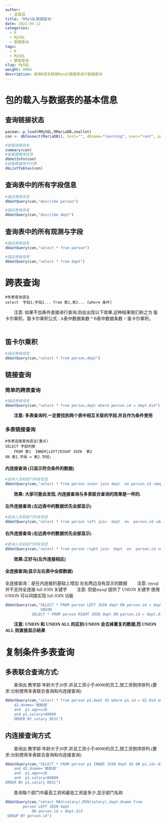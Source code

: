 ```yaml
---
author:
  - 韭菜园
title: 'RMySQL数据查询'
date: 2021-05-11
categories:
  - R
  - MySQL
  - 数据查询
tags:
  - R
  - MySQL
  - 数据查询
slug: MySQL
weight: 0004
description: 使用R语言链接Mysql数据库进行数据查询
--- 
```


<font face="思源宋体 CN" >

# 包的载入与数据表的基本信息

## 查询链接状态

```r
pacman::p_load(RMySQL,RMariaDB,zeallot)
con <- dbConnect(MariaDB(), host="", dbname="learning", user="root", password="Zh_xq1234@")#,host="127.0.0.1", port=3306
```

```r
#查看链接信息
summary(con)
#查看数据库信息
dbGetInfo(con)
#查看数据库中的表
dbListTables(con)
```

## 查询表中的所有字段信息


```r
#描述表格信息
dbGetQuery(con,"describe person")
```

```r
#描述表格信息
dbGetQuery(con,"describe dept")
```

## 查询表中的所有观测与字段  

```r
#描述表格信息
dbGetQuery(con,"select * from person")
```

```r
#描述表格信息
dbGetQuery(con,"select * from dept")
```





# 跨表查询

```
#多表查询语法
select  字段1,字段2... from 表1,表2... [where 条件]
```

　　注意: 如果不加条件直接进行查询,则会出现以下效果,这种结果我们称之为 笛卡尔乘积。笛卡尔乘积公式 : A表中数据条数   *  B表中数据条数  = 笛卡尔乘积。
　　

## 笛卡尔乘积

```r
#描述表格信息
dbGetQuery(con,"select * from person,dept")
```


## 链接查询

### 简单的跨表查询

```r
#描述表格信息
dbGetQuery(con,"select * from person,dept where person.id = dept.did")
```

　　**注意: 多表查询时,一定要找到两个表中相互关联的字段,并且作为条件使用**


### 多表链接查询  　

```
#多表连接查询语法(重点)
SELECT 字段列表
    FROM 表1  INNER|LEFT|RIGHT JOIN  表2
ON 表1.字段 = 表2.字段;
```  



####  内连接查询 (只显示符合条件的数据)

```r
#查询人员和部门所有信息
dbGetQuery(con,"select * from person inner join dept  on person.id =dept.did")
```

　　**效果: 大家可能会发现, 内连接查询与多表联合查询的效果是一样的.**


#### 左外连接查询 (左边表中的数据优先全部显示)

```r
#查询人员和部门所有信息
dbGetQuery(con,"select * from person left join  dept  on  person.id =dept.did")
```

#### 右外连接查询 (右边表中的数据优先全部显示)  

```r
#查询人员和部门所有信息
dbGetQuery(con,"select * from person right join  dept  on  person.id =dept.did")
```

　　**效果:正好与[左外连接相反]**

#### 全连接查询(显示左右表中全部数据)  

全连接查询：是在内连接的基础上增加 左右两边没有显示的数据
　　注意: mysql并不支持全连接 full JOIN 关键字
　　注意: 但是mysql 提供了 UNION 关键字.使用 UNION 可以间接实现 full JOIN 功能

```r
dbGetQuery(con,"SELECT * FROM person LEFT JOIN dept ON person.id = dept.did
                UNION 
            SELECT * FROM person RIGHT JOIN dept ON person.id = dept.did")
```

　　**注意: UNION 和 UNION ALL 的区别:UNION 会去掉重复的数据,而 UNION ALL 则直接显示结果**  


# 复制条件多表查询　　

## 多表联合查询方式:

　　查询出 教学部 年龄大于20岁,并且工资小于40000的员工,按工资倒序排列.(要求:分别使用多表联合查询和内连接查询)

```r
dbGetQuery(con,"select * from person p1,dept d2 where p1.id = d2.did and 
    d2.dname='鼓励部' 
    and  p1.age>=20 
    and p1.salary<80000 
    ORDER BY salary DESC")
```


## 内连接查询方式

　　查询出 教学部 年龄大于20岁,并且工资小于40000的员工,按工资倒序排列.(要求:分别使用多表联合查询和内连接查询)

```r
dbGetQuery(con,"SELECT * FROM person p1 INNER JOIN dept d2 ON p1.id= d2.did 
    and d2.dname='鼓励部' 
    and  p1.age>=20 
    and  p1.salary<80000 
ORDER BY p1.salary DESC")
```

　　查询每个部门中最高工资和最低工资是多少,显示部门名称  

```r
dbGetQuery(con,"select MAX(salary),MIN(salary),dept.dname from 
        person LEFT JOIN dept
            ON person.id = dept.did
 GROUP BY person.id")
```


</font>
